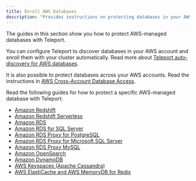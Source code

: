 ```yaml
---
title: Enroll AWS Databases
description: "Provides instructions on protecting databases in your AWS-managed infrastructure with Teleport."
---
```


The guides in this section show you how to protect AWS-managed databases with
Teleport.

You can configure Teleport to discover databases in your AWS account and enroll
them with your cluster automatically. Read more about [Teleport auto-discovery
for AWS databases](./enroll-aws-databases/aws-discovery.mdx).

It is also possible to protect databases across your AWS accounts. Read the
instructions in [AWS Cross-Account Database
Access](./enroll-aws-databases/aws-cross-account.mdx).

Read the following guides for how to protect a specific AWS-managed database
with Teleport:

- [Amazon Redshift](./enroll-aws-databases/postgres-redshift.mdx)
- [Amazon Redshift Serverless](./enroll-aws-databases/redshift-serverless.mdx)
- [Amazon RDS](./enroll-aws-databases/rds.mdx)
- [Amazon RDS for SQL Server](./enroll-aws-databases/sql-server-ad.mdx)
- [Amazon RDS Proxy for PostgreSQL](./enroll-aws-databases/rds-proxy-postgres.mdx)
- [Amazon RDS Proxy for Microsoft SQL Server](./enroll-aws-databases/rds-proxy-sqlserver.mdx)
- [Amazon RDS Proxy MySQL](./enroll-aws-databases/rds-proxy-mysql.mdx)
- [Amazon OpenSearch](./enroll-aws-databases/aws-opensearch.mdx)
- [Amazon DynamoDB](./enroll-aws-databases/aws-dynamodb.mdx)
- [AWS Keyspaces (Apache Cassandra)](./enroll-aws-databases/aws-cassandra-keyspaces.mdx)
- [AWS ElastiCache and AWS MemoryDB for Redis](./enroll-aws-databases/redis-aws.mdx)
